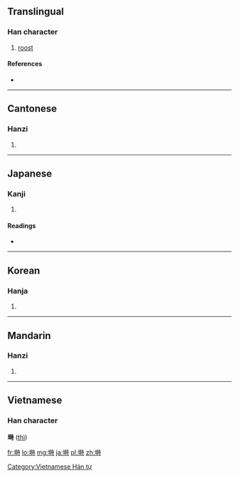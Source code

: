 {{also|埘}}
==Translingual==

===Han character===
{{Han char|rn=32|rad=土|as=10|sn=13|four=4414<sub>1</sub>|canj=土日土戈 (GAGI)}}

# [[roost]]

====References====
* {{Han ref|kx=0235.110|dkj=05329|dj=0473.040|hdz=10471.120|uh=5852|ud=22610|bh=B6F6|bd=46838}}

----

==Cantonese==

===Hanzi===
{{yue-hanzi|jyut=|y=si4|sim=埘}}

# {{defn|lang=yue|sort=土10}}

----

==Japanese==

===Kanji===
{{ja-kanji|grade=|rs=土10}}

# {{defn|lang=ja|sort=土10}}

====Readings====
* {{ja-readings|on=[[し]] (shi), [[じ]] (ji)|kun=[[ねぐら]] (negura)}}

----

==Korean==

===Hanja===
{{ko-hanja|hangeul=시|rv=si|mr=si}}

# {{defn|lang=ko|sort=土10}}

----

==Mandarin==

===Hanzi===
{{cmn-hanzi|sim=埘|pin=[[shí]] ([[shi2]])|wg=shih<sup>2</sup>}}
#{{defn|lang=cmn|sort=土10}}

----

==Vietnamese==
===Han character===
'''塒''' ([[thì]])

[[Category:Vietnamese Hán tự]]

[[fr:塒]]
[[lo:塒]]
[[mg:塒]]
[[ja:塒]]
[[pl:塒]]
[[zh:塒]]
